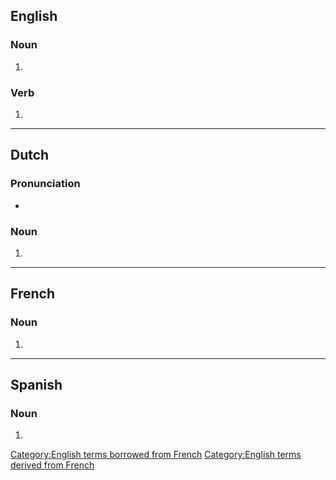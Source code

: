 {{also|cliches|clichês}}
==English==

===Noun===
{{head|en|noun plural form}}

# {{plural of|cliché|lang=en}}

===Verb===
{{head|en|verb form}}

# {{en-third-person singular of|cliché}}

[[Category:English terms borrowed from French]]
[[Category:English terms derived from French]]

----

==Dutch==

===Pronunciation===
* {{audio|Nl-clichés.ogg|Audio|lang=nl}}

===Noun===
{{head|nl|noun plural form}}

# {{nl-noun form of|pl|cliché}}

----

==French==

===Noun===
{{head|fr|noun plural form|g=m}}

# {{plural of|cliché|lang=fr}}

----

==Spanish==

===Noun===
{{head|es|noun form|g=m-p}}

# {{plural of|cliché|lang=es}}